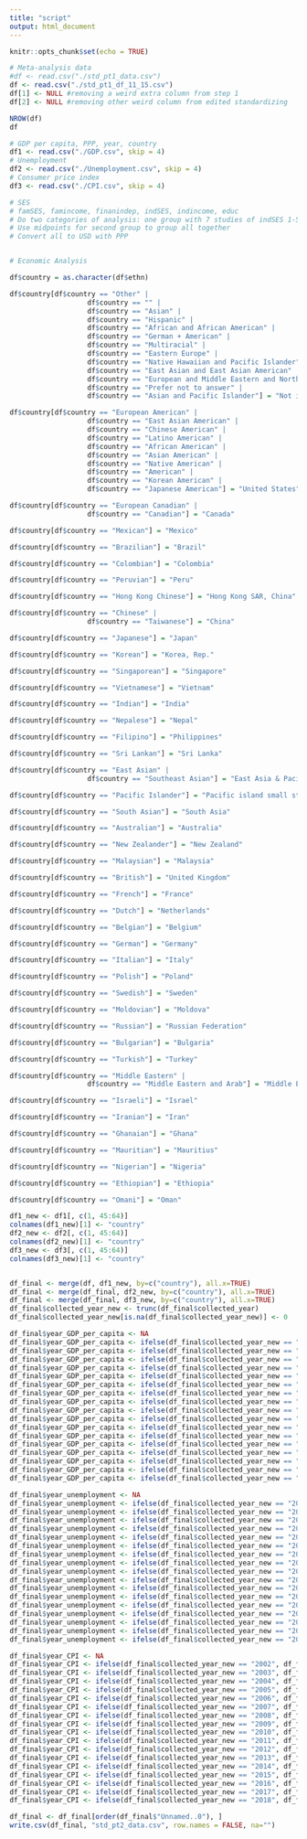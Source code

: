 ```yaml
---
title: "script"
output: html_document
---
```


```r
knitr::opts_chunk$set(echo = TRUE)
```

```r
# Meta-analysis data
#df <- read.csv("./std_pt1_data.csv")
df <- read.csv("./std_pt1_df_11_15.csv")
df[1] <- NULL #removing a weird extra column from step 1
df[2] <- NULL #removing other weird column from edited standardizing

NROW(df)
df
```



```r
# GDP per capita, PPP, year, country
df1 <- read.csv("./GDP.csv", skip = 4)
# Unemployment
df2 <- read.csv("./Unemployment.csv", skip = 4)
# Consumer price index
df3 <- read.csv("./CPI.csv", skip = 4)
```


```r
# SES
# famSES, famincome, finanindep, indSES, indincome, educ
# Do two categories of analysis: one group with 7 studies of indSES 1-5 lower income-upper income, and one group analyzing famincome and indincome
# Use midpoints for second group to group all together
# Convert all to USD with PPP


# Economic Analysis

df$country = as.character(df$ethn)

df$country[df$country == "Other" |
                   df$country == "" |
                   df$country == "Asian" |
                   df$country == "Hispanic" |
                   df$country == "African and African American" |
                   df$country == "German + American" |
                   df$country == "Multiracial" |
                   df$country == "Eastern Europe" |
                   df$country == "Native Hawaiian and Pacific Islander" |
                   df$country == "East Asian and East Asian American" |
                   df$country == "European and Middle Eastern and North Africa" |
                   df$country == "Prefer not to answer" |
                   df$country == "Asian and Pacific Islander"] = "Not included"

df$country[df$country == "European American" |
                   df$country == "East Asian American" |
                   df$country == "Chinese American" |
                   df$country == "Latino American" |
                   df$country == "African American" |
                   df$country == "Asian American" |
                   df$country == "Native American" |
                   df$country == "American" |
                   df$country == "Korean American" |
                   df$country == "Japanese American"] = "United States"

df$country[df$country == "European Canadian" | 
                   df$country == "Canadian"] = "Canada"

df$country[df$country == "Mexican"] = "Mexico"

df$country[df$country == "Brazilian"] = "Brazil"

df$country[df$country == "Colombian"] = "Colombia"

df$country[df$country == "Peruvian"] = "Peru"

df$country[df$country == "Hong Kong Chinese"] = "Hong Kong SAR, China"

df$country[df$country == "Chinese" |
                   df$country == "Taiwanese"] = "China"

df$country[df$country == "Japanese"] = "Japan"

df$country[df$country == "Korean"] = "Korea, Rep."

df$country[df$country == "Singaporean"] = "Singapore"

df$country[df$country == "Vietnamese"] = "Vietnam"

df$country[df$country == "Indian"] = "India"

df$country[df$country == "Nepalese"] = "Nepal"

df$country[df$country == "Filipino"] = "Philippines"

df$country[df$country == "Sri Lankan"] = "Sri Lanka"

df$country[df$country == "East Asian" |
                   df$country == "Southeast Asian"] = "East Asia & Pacific"

df$country[df$country == "Pacific Islander"] = "Pacific island small states"

df$country[df$country == "South Asian"] = "South Asia"

df$country[df$country == "Australian"] = "Australia"

df$country[df$country == "New Zealander"] = "New Zealand"

df$country[df$country == "Malaysian"] = "Malaysia"

df$country[df$country == "British"] = "United Kingdom"

df$country[df$country == "French"] = "France"

df$country[df$country == "Dutch"] = "Netherlands"

df$country[df$country == "Belgian"] = "Belgium"

df$country[df$country == "German"] = "Germany"

df$country[df$country == "Italian"] = "Italy"

df$country[df$country == "Polish"] = "Poland"

df$country[df$country == "Swedish"] = "Sweden"

df$country[df$country == "Moldovian"] = "Moldova"

df$country[df$country == "Russian"] = "Russian Federation"

df$country[df$country == "Bulgarian"] = "Bulgaria"

df$country[df$country == "Turkish"] = "Turkey"

df$country[df$country == "Middle Eastern" |
                   df$country == "Middle Eastern and Arab"] = "Middle East & North Africa"

df$country[df$country == "Israeli"] = "Israel"

df$country[df$country == "Iranian"] = "Iran"

df$country[df$country == "Ghanaian"] = "Ghana"

df$country[df$country == "Mauritian"] = "Mauritius"

df$country[df$country == "Nigerian"] = "Nigeria"

df$country[df$country == "Ethiopian"] = "Ethiopia"

df$country[df$country == "Omani"] = "Oman"

```


```r
df1_new <- df1[, c(1, 45:64)]
colnames(df1_new)[1] <- "country"
df2_new <- df2[, c(1, 45:64)]
colnames(df2_new)[1] <- "country"
df3_new <- df3[, c(1, 45:64)]
colnames(df3_new)[1] <- "country"


df_final <- merge(df, df1_new, by=c("country"), all.x=TRUE)
df_final <- merge(df_final, df2_new, by=c("country"), all.x=TRUE)
df_final <- merge(df_final, df3_new, by=c("country"), all.x=TRUE)
df_final$collected_year_new <- trunc(df_final$collected_year)
df_final$collected_year_new[is.na(df_final$collected_year_new)] <- 0
```



```r
df_final$year_GDP_per_capita <- NA
df_final$year_GDP_per_capita <- ifelse(df_final$collected_year_new == "2002", df_final$X2002.x, df_final$year_GDP_per_capita)
df_final$year_GDP_per_capita <- ifelse(df_final$collected_year_new == "2003", df_final$X2003.x, df_final$year_GDP_per_capita)
df_final$year_GDP_per_capita <- ifelse(df_final$collected_year_new == "2004", df_final$X2004.x, df_final$year_GDP_per_capita)
df_final$year_GDP_per_capita <- ifelse(df_final$collected_year_new == "2005", df_final$X2005.x, df_final$year_GDP_per_capita)
df_final$year_GDP_per_capita <- ifelse(df_final$collected_year_new == "2006", df_final$X2006.x, df_final$year_GDP_per_capita)
df_final$year_GDP_per_capita <- ifelse(df_final$collected_year_new == "2007", df_final$X2007.x, df_final$year_GDP_per_capita)
df_final$year_GDP_per_capita <- ifelse(df_final$collected_year_new == "2008", df_final$X2008.x, df_final$year_GDP_per_capita)
df_final$year_GDP_per_capita <- ifelse(df_final$collected_year_new == "2009", df_final$X2009.x, df_final$year_GDP_per_capita)
df_final$year_GDP_per_capita <- ifelse(df_final$collected_year_new == "2010", df_final$X2010.x, df_final$year_GDP_per_capita)
df_final$year_GDP_per_capita <- ifelse(df_final$collected_year_new == "2011", df_final$X2011.x, df_final$year_GDP_per_capita)
df_final$year_GDP_per_capita <- ifelse(df_final$collected_year_new == "2012", df_final$X2012.x, df_final$year_GDP_per_capita)
df_final$year_GDP_per_capita <- ifelse(df_final$collected_year_new == "2013", df_final$X2013.x, df_final$year_GDP_per_capita)
df_final$year_GDP_per_capita <- ifelse(df_final$collected_year_new == "2014", df_final$X2014.x, df_final$year_GDP_per_capita)
df_final$year_GDP_per_capita <- ifelse(df_final$collected_year_new == "2015", df_final$X2015.x, df_final$year_GDP_per_capita)
df_final$year_GDP_per_capita <- ifelse(df_final$collected_year_new == "2016", df_final$X2016.x, df_final$year_GDP_per_capita)
df_final$year_GDP_per_capita <- ifelse(df_final$collected_year_new == "2017", df_final$X2017.x, df_final$year_GDP_per_capita)
df_final$year_GDP_per_capita <- ifelse(df_final$collected_year_new == "2018", df_final$X2018.x, df_final$year_GDP_per_capita)
```

```r
df_final$year_unemployment <- NA
df_final$year_unemployment <- ifelse(df_final$collected_year_new == "2002", df_final$X2002.y, df_final$year_unemployment)
df_final$year_unemployment <- ifelse(df_final$collected_year_new == "2003", df_final$X2003.y, df_final$year_unemployment)
df_final$year_unemployment <- ifelse(df_final$collected_year_new == "2004", df_final$X2004.y, df_final$year_unemployment)
df_final$year_unemployment <- ifelse(df_final$collected_year_new == "2005", df_final$X2005.y, df_final$year_unemployment)
df_final$year_unemployment <- ifelse(df_final$collected_year_new == "2006", df_final$X2006.y, df_final$year_unemployment)
df_final$year_unemployment <- ifelse(df_final$collected_year_new == "2007", df_final$X2007.y, df_final$year_unemployment)
df_final$year_unemployment <- ifelse(df_final$collected_year_new == "2008", df_final$X2008.y, df_final$year_unemployment)
df_final$year_unemployment <- ifelse(df_final$collected_year_new == "2009", df_final$X2009.y, df_final$year_unemployment)
df_final$year_unemployment <- ifelse(df_final$collected_year_new == "2010", df_final$X2010.y, df_final$year_unemployment)
df_final$year_unemployment <- ifelse(df_final$collected_year_new == "2011", df_final$X2011.y, df_final$year_unemployment)
df_final$year_unemployment <- ifelse(df_final$collected_year_new == "2012", df_final$X2012.y, df_final$year_unemployment)
df_final$year_unemployment <- ifelse(df_final$collected_year_new == "2013", df_final$X2013.y, df_final$year_unemployment)
df_final$year_unemployment <- ifelse(df_final$collected_year_new == "2014", df_final$X2014.y, df_final$year_unemployment)
df_final$year_unemployment <- ifelse(df_final$collected_year_new == "2015", df_final$X2015.y, df_final$year_unemployment)
df_final$year_unemployment <- ifelse(df_final$collected_year_new == "2016", df_final$X2016.y, df_final$year_unemployment)
df_final$year_unemployment <- ifelse(df_final$collected_year_new == "2017", df_final$X2017.y, df_final$year_unemployment)
df_final$year_unemployment <- ifelse(df_final$collected_year_new == "2018", df_final$X2018.y, df_final$year_unemployment)
```

```r
df_final$year_CPI <- NA
df_final$year_CPI <- ifelse(df_final$collected_year_new == "2002", df_final$X2002, df_final$year_CPI)
df_final$year_CPI <- ifelse(df_final$collected_year_new == "2003", df_final$X2003, df_final$year_CPI)
df_final$year_CPI <- ifelse(df_final$collected_year_new == "2004", df_final$X2004, df_final$year_CPI)
df_final$year_CPI <- ifelse(df_final$collected_year_new == "2005", df_final$X2005, df_final$year_CPI)
df_final$year_CPI <- ifelse(df_final$collected_year_new == "2006", df_final$X2006, df_final$year_CPI)
df_final$year_CPI <- ifelse(df_final$collected_year_new == "2007", df_final$X2007, df_final$year_CPI)
df_final$year_CPI <- ifelse(df_final$collected_year_new == "2008", df_final$X2008, df_final$year_CPI)
df_final$year_CPI <- ifelse(df_final$collected_year_new == "2009", df_final$X2009, df_final$year_CPI)
df_final$year_CPI <- ifelse(df_final$collected_year_new == "2010", df_final$X2010, df_final$year_CPI)
df_final$year_CPI <- ifelse(df_final$collected_year_new == "2011", df_final$X2011, df_final$year_CPI)
df_final$year_CPI <- ifelse(df_final$collected_year_new == "2012", df_final$X2012, df_final$year_CPI)
df_final$year_CPI <- ifelse(df_final$collected_year_new == "2013", df_final$X2013, df_final$year_CPI)
df_final$year_CPI <- ifelse(df_final$collected_year_new == "2014", df_final$X2014, df_final$year_CPI)
df_final$year_CPI <- ifelse(df_final$collected_year_new == "2015", df_final$X2015, df_final$year_CPI)
df_final$year_CPI <- ifelse(df_final$collected_year_new == "2016", df_final$X2016, df_final$year_CPI)
df_final$year_CPI <- ifelse(df_final$collected_year_new == "2017", df_final$X2017, df_final$year_CPI)
df_final$year_CPI <- ifelse(df_final$collected_year_new == "2018", df_final$X2018, df_final$year_CPI)
```

```r
df_final <- df_final[order(df_final$"Unnamed..0"), ]
write.csv(df_final, "std_pt2_data.csv", row.names = FALSE, na="")
```
